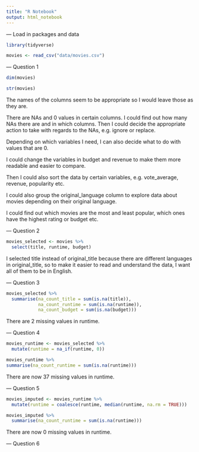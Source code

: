 ```yaml
---
title: "R Notebook"
output: html_notebook
---
```


--- Load in packages and data
```r
library(tidyverse)

movies <- read_csv("data/movies.csv")
```

--- Question 1

```r
dim(movies)
```
```r
str(movies)
```


The names of the columns seem to be appropriate so I would leave those as they are.

There are NAs and 0 values in certain columns. I could find out how many NAs there are and in which columns.
Then I could decide the appropriate action to take with regards to the NAs, e.g. ignore or replace.

Depending on which variables I need, I can also decide what to do with values that are 0.

I could change the variables in budget and revenue to make them more readable and easier to compare.

Then I could also sort the data by certain variables, e.g. vote_average, revenue, popularity etc.

I could also group the original_language column to explore data about movies depending on their original language.

I could find out which movies are the most and least popular, which ones have the highest rating or budget etc.


--- Question 2

```r
movies_selected <- movies %>% 
  select(title, runtime, budget) 
```

I selected title instead of original_title because there are different languages in original_title,
so to make it easier to read and understand the data, I want all of them to be in English.

--- Question 3

```r
movies_selected %>%
  summarise(na_count_title = sum(is.na(title)),
            na_count_runtime = sum(is.na(runtime)),
            na_count_budget = sum(is.na(budget)))
```

There are 2 missing values in runtime.

--- Question 4

```r
movies_runtime <- movies_selected %>%
  mutate(runtime = na_if(runtime, 0)) 

movies_runtime %>% 
summarise(na_count_runtime = sum(is.na(runtime)))
```

There are now 37 missing values in runtime.

--- Question 5

```r
movies_imputed <- movies_runtime %>%
  mutate(runtime = coalesce(runtime, median(runtime, na.rm = TRUE)))

movies_imputed %>%
  summarise(na_count_runtime = sum(is.na(runtime)))
```
There are now 0 missing values in runtime.

--- Question 6

